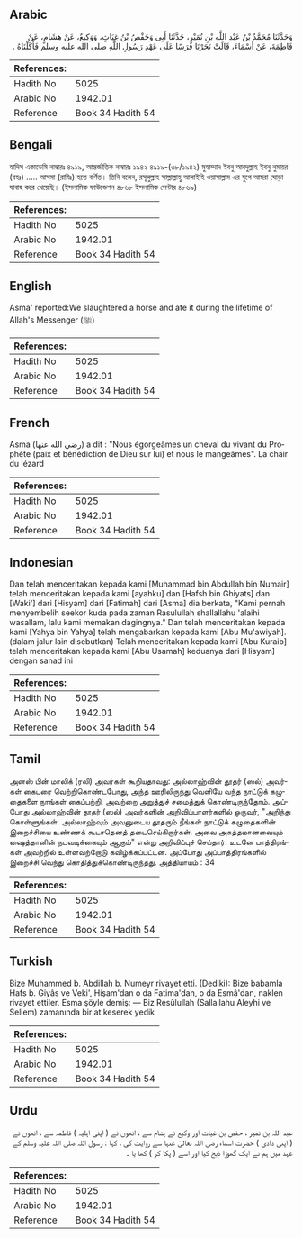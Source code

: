 ## Arabic


<div dir="rtl" lang="ar" style={{fontSize:'larger',backgroundColor:'#f8f9fa',padding:20}}>
وَحَدَّثَنَا مُحَمَّدُ بْنُ عَبْدِ اللَّهِ بْنِ نُمَيْرٍ، حَدَّثَنَا أَبِي وَحَفْصُ بْنُ غِيَاثٍ، وَوَكِيعٌ، عَنْ هِشَامٍ، عَنْ فَاطِمَةَ، عَنْ أَسْمَاءَ، قَالَتْ نَحَرْنَا فَرَسًا عَلَى عَهْدِ رَسُولِ اللَّهِ صلى الله عليه وسلم فَأَكَلْنَاهُ ‏.‏
</div>
<div style={{backgroundColor:'#f8f9fa',padding:20, marginBottom: 10}}><table> <thead> <tr> <th>References:</th> <th></th> </tr> </thead> <tbody><tr><td>Hadith No</td><td>5025</td></tr><tr><td>Arabic No</td><td>1942.01</td></tr><tr><td>Reference</td><td>Book 34 Hadith 54</td></tr></tbody></table></div>

## Bengali


<div dir="ltr" lang="bn" style={{fontSize:'larger',backgroundColor:'#f8f9fa',padding:20}}>
হাদিস একাডেমি নাম্বারঃ ৪৯১৯, আন্তর্জাতিক নাম্বারঃ ১৯৪২ ৪৯১৯-(৩৮/১৯৪২) মুহাম্মাদ ইবনু আবদুল্লাহ ইবনু নুমায়র (রহঃ) ..... আসমা (রাযিঃ) হতে বর্ণিত। তিনি বলেন, রসূলুল্লাহ সাল্লাল্লাহু আলাইহি ওয়াসাল্লাম এর যুগে আমরা ঘোড়া যাবাহ করে খেয়েছি। (ইসলামিক ফাউন্ডেশন ৪৮৬৮ ইসলামিক সেন্টার ৪৮৬৯)
</div>
<div style={{backgroundColor:'#f8f9fa',padding:20, marginBottom: 10}}><table> <thead> <tr> <th>References:</th> <th></th> </tr> </thead> <tbody><tr><td>Hadith No</td><td>5025</td></tr><tr><td>Arabic No</td><td>1942.01</td></tr><tr><td>Reference</td><td>Book 34 Hadith 54</td></tr></tbody></table></div>

## English


<div dir="ltr" lang="en" style={{fontSize:'larger',backgroundColor:'#f8f9fa',padding:20}}>
Asma' reported:We slaughtered a horse and ate it during the lifetime of Allah's Messenger (ﷺ)
</div>
<div style={{backgroundColor:'#f8f9fa',padding:20, marginBottom: 10}}><table> <thead> <tr> <th>References:</th> <th></th> </tr> </thead> <tbody><tr><td>Hadith No</td><td>5025</td></tr><tr><td>Arabic No</td><td>1942.01</td></tr><tr><td>Reference</td><td>Book 34 Hadith 54</td></tr></tbody></table></div>

## French


<div dir="ltr" lang="fr" style={{fontSize:'larger',backgroundColor:'#f8f9fa',padding:20}}>
Asma (رضي الله عنها) a dit : "Nous égorgeâmes un cheval du vivant du Prophète (paix et bénédiction de Dieu sur lui) et nous le mangeâmes". La chair du lézard
</div>
<div style={{backgroundColor:'#f8f9fa',padding:20, marginBottom: 10}}><table> <thead> <tr> <th>References:</th> <th></th> </tr> </thead> <tbody><tr><td>Hadith No</td><td>5025</td></tr><tr><td>Arabic No</td><td>1942.01</td></tr><tr><td>Reference</td><td>Book 34 Hadith 54</td></tr></tbody></table></div>

## Indonesian


<div dir="ltr" lang="id" style={{fontSize:'larger',backgroundColor:'#f8f9fa',padding:20}}>
Dan telah menceritakan kepada kami [Muhammad bin Abdullah bin Numair] telah menceritakan kepada kami [ayahku] dan [Hafsh bin Ghiyats] dan [Waki'] dari [Hisyam] dari [Fatimah] dari [Asma] dia berkata, "Kami pernah menyembelih seekor kuda pada zaman Rasulullah shallallahu 'alaihi wasallam, lalu kami memakan dagingnya." Dan telah menceritakan kepada kami [Yahya bin Yahya] telah mengabarkan kepada kami [Abu Mu'awiyah]. (dalam jalur lain disebutkan) Telah menceritakan kepada kami [Abu Kuraib] telah menceritakan kepada kami [Abu Usamah] keduanya dari [Hisyam] dengan sanad ini
</div>
<div style={{backgroundColor:'#f8f9fa',padding:20, marginBottom: 10}}><table> <thead> <tr> <th>References:</th> <th></th> </tr> </thead> <tbody><tr><td>Hadith No</td><td>5025</td></tr><tr><td>Arabic No</td><td>1942.01</td></tr><tr><td>Reference</td><td>Book 34 Hadith 54</td></tr></tbody></table></div>

## Tamil


<div dir="ltr" lang="ta" style={{fontSize:'larger',backgroundColor:'#f8f9fa',padding:20}}>
அனஸ் பின் மாலிக் (ரலி) அவர்கள் கூறியதாவது: அல்லாஹ்வின் தூதர் (ஸல்) அவர்கள் கைபரை வெற்றிகொண்டபோது, அந்த ஊரிலிருந்து வெளியே வந்த நாட்டுக் கழுதைகளை நாங்கள் கைப்பற்றி, அவற்றை அறுத்துச் சமைத்துக் கொண்டிருந்தோம். அப்போது அல்லாஹ்வின் தூதர் (ஸல்) அவர்களின் அறிவிப்பாளர்களில் ஒருவர், "அறிந்து கொள்ளுங்கள். அல்லாஹ்வும் அவனுடைய தூதரும் நீங்கள் நாட்டுக் கழுதைகளின் இறைச்சியை உண்ணக் கூடாதெனத் தடைசெய்கிறார்கள். அவை அசுத்தமானவையும் ஷைத்தானின் நடவடிக்கையும் ஆகும்" என்று அறிவிப்புச் செய்தார். உடனே பாத்திரங்கள் அவற்றில் உள்ளவற்றோடு கவிழ்க்கப்பட்டன. அப்போது அப்பாத்திரங்களில் இறைச்சி வெந்து கொதித்துக்கொண்டிருந்தது. அத்தியாயம் : 34
</div>
<div style={{backgroundColor:'#f8f9fa',padding:20, marginBottom: 10}}><table> <thead> <tr> <th>References:</th> <th></th> </tr> </thead> <tbody><tr><td>Hadith No</td><td>5025</td></tr><tr><td>Arabic No</td><td>1942.01</td></tr><tr><td>Reference</td><td>Book 34 Hadith 54</td></tr></tbody></table></div>

## Turkish


<div dir="ltr" lang="tr" style={{fontSize:'larger',backgroundColor:'#f8f9fa',padding:20}}>
Bize Muhammed b. Abdillah b. Numeyr rivayet etti. (Dediki): Bize babamla Hafs b. Giyâs ve Veki', Hişam'dan o da Fatima'dan, o da Esmâ'dan, naklen rivayet ettiler. Esma şöyle demiş: — Biz Resûlullah (Sallallahu Aleyhi ve Sellem) zamanında bir at keserek yedik
</div>
<div style={{backgroundColor:'#f8f9fa',padding:20, marginBottom: 10}}><table> <thead> <tr> <th>References:</th> <th></th> </tr> </thead> <tbody><tr><td>Hadith No</td><td>5025</td></tr><tr><td>Arabic No</td><td>1942.01</td></tr><tr><td>Reference</td><td>Book 34 Hadith 54</td></tr></tbody></table></div>

## Urdu


<div dir="rtl" lang="ur" style={{fontSize:'larger',backgroundColor:'#f8f9fa',padding:20}}>
عبد اللہ بن نمیر ، حفص بن غیاث اور وکیع نے ہشام سے ، انھوں نے ( اپنی اہلیہ ) فاطمہ سے ، انھوں نے ( اپنی دادی ) حضرت اسماء رضی اللہ تعالیٰ عنہا سے روایت کی ، کہا : رسول اللہ صلی اللہ علیہ وسلم کے عہد میں ہم نے ایک گھوڑا ذبح کیا اور اسے ( پکا کر ) کھا یا ۔
</div>
<div style={{backgroundColor:'#f8f9fa',padding:20, marginBottom: 10}}><table> <thead> <tr> <th>References:</th> <th></th> </tr> </thead> <tbody><tr><td>Hadith No</td><td>5025</td></tr><tr><td>Arabic No</td><td>1942.01</td></tr><tr><td>Reference</td><td>Book 34 Hadith 54</td></tr></tbody></table></div>